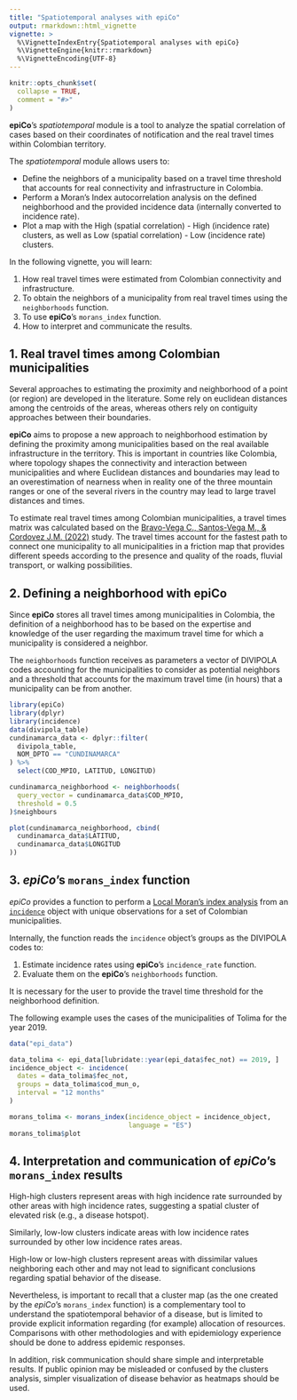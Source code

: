 ```yaml
---
title: "Spatiotemporal analyses with epiCo"
output: rmarkdown::html_vignette
vignette: >
  %\VignetteIndexEntry{Spatiotemporal analyses with epiCo}
  %\VignetteEngine{knitr::rmarkdown}
  %\VignetteEncoding{UTF-8}
---
```


```r
knitr::opts_chunk$set(
  collapse = TRUE,
  comment = "#>"
)
```

**epiCo**'s *spatiotemporal* module is a tool to analyze the spatial correlation of cases based on their coordinates of notification and the real travel times within Colombian territory.

The *spatiotemporal* module allows users to:

-   Define the neighbors of a municipality based on a travel time threshold that accounts for real connectivity and infrastructure in Colombia.
-   Perform a Moran's Index autocorrelation analysis on the defined neighborhood and the provided incidence data (internally converted to incidence rate).
-   Plot a map with the High (spatial correlation) - High (incidence rate) clusters, as well as Low (spatial correlation) - Low (incidence rate) clusters.

In the following vignette, you will learn:

1.  How real travel times were estimated from Colombian connectivity and infrastructure.
2.  To obtain the neighbors of a municipality from real travel times using the `neighborhoods` function.
3.  To use **epiCo**'s `morans_index` function.
4.  How to interpret and communicate the results.

## 1. Real travel times among Colombian municipalities

Several approaches to estimating the proximity and neighborhood of a point (or region) are developed in the literature. Some rely on euclidean distances among the centroids of the areas, whereas others rely on contiguity approaches between their boundaries.

**epiCo** aims to propose a new approach to neighborhood estimation by defining the proximity among municipalities based on the real available infrastructure in the territory. This is important in countries like Colombia, where topology shapes the connectivity and interaction between municipalities and where Euclidean distances and boundaries may lead to an overestimation of nearness when in reality one of the three mountain ranges or one of the several rivers in the country may lead to large travel distances and times.

To estimate real travel times among Colombian municipalities, a travel times matrix was calculated based on the [Bravo-Vega C., Santos-Vega M., & Cordovez J.M. (2022)](https://doi.org/10.1371/journal.pntd.0011117) study. The travel times account for the fastest path to connect one municipality to all municipalities in a friction map that provides different speeds according to the presence and quality of the roads, fluvial transport, or walking possibilities.

## 2. Defining a neighborhood with **epiCo**

Since **epiCo** stores all travel times among municipalities in Colombia, the definition of a neighborhood has to be based on the expertise and knowledge of the user regarding the maximum travel time for which a municipality is considered a neighbor.

The `neighborhoods` function receives as parameters a vector of DIVIPOLA codes accounting for the municipalities to consider as potential neighbors and a threshold that accounts for the maximum travel time (in hours) that a municipality can be from another.

```r
library(epiCo)
library(dplyr)
library(incidence)
data(divipola_table)
cundinamarca_data <- dplyr::filter(
  divipola_table,
  NOM_DPTO == "CUNDINAMARCA"
) %>%
  select(COD_MPIO, LATITUD, LONGITUD)

cundinamarca_neighborhood <- neighborhoods(
  query_vector = cundinamarca_data$COD_MPIO,
  threshold = 0.5
)$neighbours

plot(cundinamarca_neighborhood, cbind(
  cundinamarca_data$LATITUD,
  cundinamarca_data$LONGITUD
))
```

## 3. *epiCo*'s `morans_index` function

*epiCo* provides a function to perform a [Local Moran's index analysis](https://r-spatial.github.io/spdep/reference/moran.plot.html) from an [`incidence`](https://www.repidemicsconsortium.org/incidence/) object with unique observations for a set of Colombian municipalities.

Internally, the function reads the `incidence` object's groups as the DIVIPOLA codes to:

1)  Estimate incidence rates using **epiCo**'s `incidence_rate` function.
2)  Evaluate them on the **epiCo**'s `neighborhoods` function.

It is necessary for the user to provide the travel time threshold for the neighborhood definition.

The following example uses the cases of the municipalities of Tolima for the year 2019.

```r
data("epi_data")

data_tolima <- epi_data[lubridate::year(epi_data$fec_not) == 2019, ]
incidence_object <- incidence(
  dates = data_tolima$fec_not,
  groups = data_tolima$cod_mun_o,
  interval = "12 months"
)

morans_tolima <- morans_index(incidence_object = incidence_object,
                              language = "ES")
morans_tolima$plot
```

## 4. Interpretation and communication of *epiCo*'s `morans_index` results

High-high clusters represent areas with high incidence rate surrounded by other areas with high incidence rates, suggesting a spatial cluster of elevated risk (e.g., a disease hotspot).

Similarly, low-low clusters indicate areas with low incidence rates surrounded by other low incidence rates areas.

High-low or low-high clusters represent areas with dissimilar values neighboring each other and may not lead to significant conclusions regarding spatial behavior of the disease.

Nevertheless, is important to recall that a cluster map (as the one created by the *epiCo*'s `morans_index` function) is a complementary tool to understand the spatiotemporal behavior of a disease, but is limited to provide explicit information regarding (for example) allocation of resources. Comparisons with other methodologies and with epidemiology experience should be done to address epidemic responses.

In addition, risk communication should share simple and interpretable results. If public opinion may be misleaded or confused by the clusters analysis, simpler visualization of disease behavior as heatmaps should be used.
